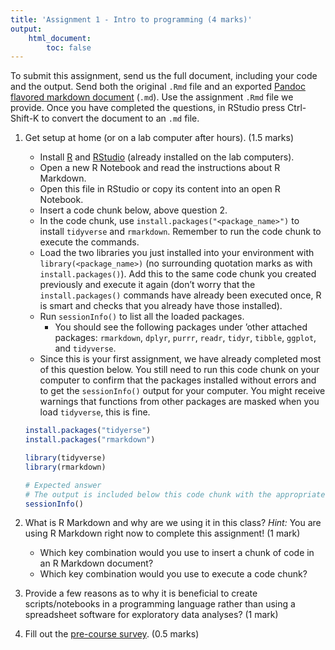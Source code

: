 ```yaml
---
title: 'Assignment 1 - Intro to programming (4 marks)'
output:
    html_document:
        toc: false
---
```


To submit this assignment, send us the full document, including your
code and the output. Send both the original `.Rmd` file and an exported
[Pandoc flavored markdown
document](http://rmarkdown.rstudio.com/markdown_document_format.html)
(`.md`). Use the assignment `.Rmd` file we provide. Once you have
completed the questions, in RStudio press Ctrl-Shift-K to convert the
document to an `.md` file.

1.  Get setup at home (or on a lab computer after hours). (1.5 marks)
    -   Install [R](https://cran.rstudio.com/) and
        [RStudio](https://www.rstudio.com/products/rstudio/download/)
        (already installed on the lab computers).
    -   Open a new R Notebook and read the instructions about R
        Markdown.
    -   Open this file in RStudio or copy its content into an open R
        Notebook.
    -   Insert a code chunk below, above question 2.
    -   In the code chunk, use `install.packages("<package_name>")` to
        install `tidyverse` and `rmarkdown`. Remember to run the code
        chunk to execute the commands.
    -   Load the two libraries you just installed into your environment
        with `library(<package_name>)` (no surrounding quotation marks
        as with `install.packages()`). Add this to the same code chunk
        you created previously and execute it again (don't worry that
        the `install.packages()` commands have already been executed
        once, R is smart and checks that you already have those
        installed).
    -   Run `sessionInfo()` to list all the loaded packages.
        -   You should see the following packages under 'other attached
            packages: `rmarkdown`, `dplyr`, `purrr`, `readr`, `tidyr`,
            `tibble`, `ggplot`, and `tidyverse`.
    -   Since this is your first assignment, we have already completed
        most of this question below. You still need to run this code
        chunk on your computer to confirm that the packages installed
        without errors and to get the `sessionInfo()` output for your
        computer. You might receive warnings that functions from other
        packages are masked when you load `tidyverse`, this is fine.

    ``` .r
    install.packages("tidyerse")
    install.packages("rmarkdown")
    
    library(tidyverse)
    library(rmarkdown)

    # Expected answer
    # The output is included below this code chunk with the appropriate packages loaded.
    sessionInfo()
    ```

2.  What is R Markdown and why are we using it in this class? *Hint:*
    You are using R Markdown right now to complete this assignment! (1
    mark)
    -   Which key combination would you use to insert a chunk of code in
        an R Markdown document?
    -   Which key combination would you use to execute a code chunk?
3.  Provide a few reasons as to why it is beneficial to create
    scripts/notebooks in a programming language rather than using a
    spreadsheet software for exploratory data analyses? (1 mark)

4.  Fill out the [pre-course
    survey](https://docs.google.com/forms/d/e/1FAIpQLSeQ5a1LPQGdtlXSjX_zPknmpTHH8hCFMgjmTrnBLD_eHRGUhA/viewform?usp=sf_link).
    (0.5 marks)
